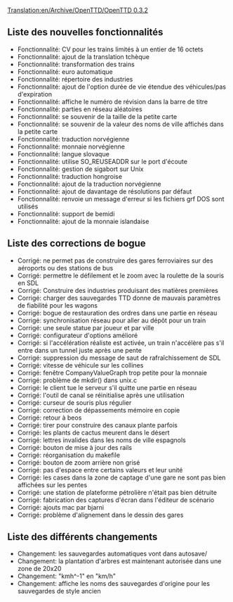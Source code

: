 [[Translation:en/Archive/OpenTTD/OpenTTD 0.3.2]]

{{fr/Archive/OpenTTD/Navigation}}
{{fr/Archive/OpenTTD/Livraison|prec=fr/Archive/OpenTTD/OpenTTD 0.3.1|suiv=fr/Archive/OpenTTD/OpenTTD 0.3.2.1|date=22/05/2004}}

==Liste des nouvelles fonctionnalités==
*Fonctionnalité: CV pour les trains limités à un entier de 16 octets
*Fonctionnalité: ajout de la translation tchèque
*Fonctionnalité: transformation des trains
*Fonctionnalité: euro automatique
*Fonctionnalité: répertoire des industries
*Fonctionnalité: ajout de l'option durée de vie étendue des véhicules/pas d'expiration
*Fonctionnalité: affiche le numéro de révision dans la barre de titre
*Fonctionnalité: parties en réseau aléatoires
*Fonctionnalité: se souvenir de la taille de la petite carte
*Fonctionnalité: se souvenir de la valeur des noms de ville affichés dans la petite carte
*Fonctionnalité: traduction norvégienne
*Fonctionnalité: monnaie norvégienne
*Fonctionnalité: langue slovaque
*Fonctionnalité: utilise SO_REUSEADDR sur le port d'écoute
*Fonctionnalité: gestion de sigabort sur Unix
*Fonctionnalité: traduction hongroise
*Fonctionnalité: ajout de la traduction norvégienne
*Fonctionnalité: ajout de davantage de résolutions par défaut
*Fonctionnalité: renvoie un message d'erreur si les fichiers grf DOS sont utilisés
*Fonctionnalité: support de bemidi
*Fonctionnalité: ajout de la monnaie islandaise

==Liste des corrections de bogue==
*Corrigé: ne permet pas de construire des gares ferroviaires sur des aéroports ou des stations de bus
*Corrigé: permettre le défilement et le zoom avec la roulette de la souris en SDL
*Corrigé: Construire des industries produisant des matières premières
*Corrigé: charger des sauvegardes TTD donne de mauvais paramètres de fiabilité pour les wagons
*Corrigé: bogue de restauration des ordres dans une partie en réseau
*Corrigé: synchronisation réseau pour aller au dépôt pour un train
*Corrigé: une seule statue par joueur et par ville
*Corrigé: configurateur d'options amélioré
*Corrigé: si l'accélération réaliste est activée, un train n'accélère pas s'il entre dans un tunnel juste après une pente
*Corrigé: suppression du message de saut de rafraîchissement de SDL
*Corrigé: vitesse de véhicule sur les collines
*Corrigé: fenêtre CompanyValueGraph trop petite pour la monnaie
*Corrigé: problème de mkdir() dans unix.c
*Corrigé: le client tue le serveur s'il quitte une partie en réseau
*Corrigé: l'outil de canal se réinitialise après une utilisation
*Corrigé: curseur de souris plus régulier
*Corrigé: correction de dépassements mémoire en copie
*Corrigé: retour à beos
*Corrigé: tirer pour construire des canaux plante parfois
*Corrigé: les plants de cactus meurent dans le désert
*Corrigé: lettres invalides dans les noms de ville espagnols
*Corrigé: bouton de mise à jour des rails
*Corrigé: réorganisation du makefile
*Corrigé: bouton de zoom arrière non grisé
*Corrigé: pas d'espace entre certains valeurs et leur unité
*Corrigé: les cases dans la zone de captage d'une gare ne sont pas bien affichées sur les pentes
*Corrigé: une station de plateforme pétrolière n'était pas bien détruite
*Corrigé: fabrication des captures d'écran dans l'éditeur de scénario
*Corrigé: ajouts mac par bjarni
*Corrigé: problème d'alignement dans le dessin des gares

==Liste des différents changements==
*Changement: les sauvegardes automatiques vont dans autosave/
*Changement: la plantation d'arbres est maintenant autorisée dans une zone de 20x20
*Changement: "kmh^-1" en "km/h"
*Changement: affiche les noms des sauvegardes d'origine pour les sauvegardes de style ancien